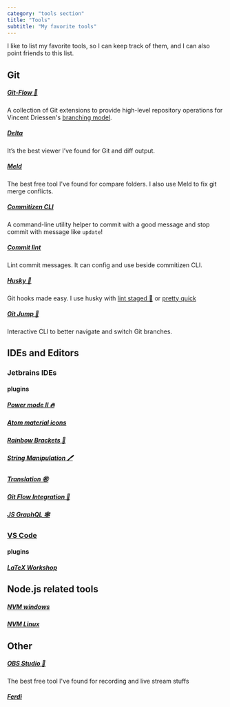 ```yaml
---
category: "tools section"
title: "Tools"
subtitle: "My favorite tools"
---
```


I like to list my favorite tools, so I can keep track of them, and I can also point friends to this list.

## Git

##### [Git-Flow 🔀](https://github.com/petervanderdoes/gitflow-avh)

A collection of Git extensions to provide high-level repository operations for Vincent Driessen's [branching model](https://nvie.com/posts/a-successful-git-branching-model/).

##### [Delta](https://github.com/dandavison/delta)

It’s the best viewer I’ve found for Git and diff output.

##### [Meld](https://meldmerge.org/)

The best free tool I've found for compare folders. I also use Meld to fix git merge conflicts.

##### [Commitizen CLI](https://github.com/commitizen/cz-cli)

A command-line utility helper to commit with a good message and stop commit with message like `update`!

##### [Commit lint](https://github.com/conventional-changelog/commitlint)

Lint commit messages. It can config and use beside commitizen CLI.

##### [Husky 🐶](https://github.com/typicode/husky)

Git hooks made easy. I use husky with [lint staged 💩](https://github.com/okonet/lint-staged) or [pretty quick](https://github.com/azz/pretty-quick)

##### [Git Jump 🦘](https://github.com/mykolaharmash/git-jump)

Interactive CLI to better navigate and switch Git branches.

## IDEs and Editors

### Jetbrains IDEs

#### plugins

##### [Power mode II 🔥](https://plugins.jetbrains.com/plugin/8251-power-mode-ii)

##### [Atom material icons](https://plugins.jetbrains.com/plugin/10044-atom-material-icons)

##### [Rainbow Brackets 🌈](https://plugins.jetbrains.com/plugin/10080-rainbow-brackets)

##### [String Manipulation 🖊](https://plugins.jetbrains.com/plugin/2162-string-manipulation)

##### [Translation ㊗](https://plugins.jetbrains.com/plugin/8579-translation)

##### [Git Flow Integration 🔀](https://github.com/OpherV/gitflow4idea/)

##### [JS GraphQL 🕸](https://github.com/jimkyndemeyer/js-graphql-intellij-plugin)

### [VS Code](https://code.visualstudio.com/)

#### plugins

##### [LaTeX Workshop](https://github.com/James-Yu/LaTeX-Workshop)

## Node.js related tools

##### [NVM windows](https://github.com/coreybutler/nvm-windows)

##### [NVM Linux](https://github.com/nvm-sh/nvm)

## Other

##### [OBS Studio 🎥](https://github.com/obsproject/obs-studio)

The best free tool I've found for recording and live stream stuffs

##### [Ferdi](https://github.com/getferdi/ferdi)
